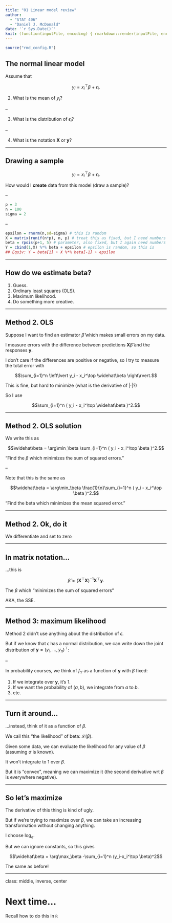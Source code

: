 ```yaml
---
title: "01 Linear model review"
author: 
  - "STAT 406"
  - "Daniel J. McDonald"
date: '`r Sys.Date()`'
knit: (function(inputFile, encoding) { rmarkdown::render(inputFile, encoding=encoding, output_dir="../assets/slides/") })
---
```


```r
source("rmd_config.R")
```

## The normal linear model

Assume that 

$$
y_i = x_i^\top \beta + \epsilon_i.
$$


2. What is the mean of $y_i$?

--

3. What is the distribution of $\epsilon_i$?

--

4. What is the notation $\mathbf{X}$ or $\mathbf{y}$?

---

## Drawing a sample

$$
y_i = x_i^\top \beta + \epsilon_i.
$$

How would I **create** data from this model (draw a sample)?

--

```r
p = 3
n = 100
sigma = 2
```

--

```r
epsilon = rnorm(n,sd=sigma) # this is random
X = matrix(runif(n*p), n, p) # treat this as fixed, but I need numbers
beta = rpois(p+1, 5) # parameter, also fixed, but I again need numbers
Y = cbind(1,X) %*% beta + epsilon # epsilon is random, so this is
## Equiv: Y = beta[1] + X %*% beta[-1] + epsilon
```

---

## How do we estimate beta?

1. Guess.
2. Ordinary least squares (OLS).
3. Maximum likelihood.
4. Do something more creative.

---

## Method 2. OLS

Suppose I want to find an estimator $\widehat\beta$ which makes small errors on my data.

I measure errors with the difference between predictions $\mathbf{X}\widehat\beta$ and the responses $\mathbf{y}$.

I don't care if the differences are positive or negative, so I try to measure the total error with


$$\sum_{i=1}^n \left\lvert y_i - x_i^\top \widehat\beta \right\rvert.$$


This is fine, but hard to minimize (what is the derivative of $|\cdot|$?)

So I use 


$$\sum_{i=1}^n ( y_i - x_i^\top \widehat\beta )^2.$$


---

## Method 2. OLS solution

We write this as

$$\widehat\beta = \arg\min_\beta \sum_{i=1}^n ( y_i - x_i^\top \beta )^2.$$


"Find the $\beta$ which minimizes the sum of squared errors."

--

Note that this is the same as 

$$\widehat\beta = \arg\min_\beta \frac{1}{n}\sum_{i=1}^n ( y_i - x_i^\top \beta )^2.$$

"Find the beta which minimizes the mean squared error."

---

## Method 2. Ok, do it

We differentiate and set to zero

\begin{aligned}
& \frac{\partial}{\partial \beta} \frac{1}{n}\sum_{i=1}^n ( y_i - x_i^\top \beta )^2\\
&= \frac{2}{n}\sum_{i=1}^n x_i (y_i - x_i^\top\beta)\\
&= \frac{2}{n}\sum_{i=1}^n - x_i x_i^\top \beta + x_i y_i\\
0 &\equiv \sum_{i=1}^n - x_i x_i^\top \beta + x_i y_i\\
&\Rightarrow \sum_{i=1}^n x_i x_i^\top \beta = \sum_{i=1}^n x_i y_i\\
&\Rightarrow \beta = \left(\sum_{i=1}^n x_i x_i^\top\right)^{-1}\sum_{i=1}^n x_i y_i
\end{aligned}


---

## In matrix notation...

...this is 


$$\hat\beta = ( \mathbf{X}^\top  \mathbf{X})^{-1} \mathbf{X}^\top\mathbf{y}.$$


The $\beta$ which "minimizes the sum of squared errors"


AKA, the SSE.

---

## Method 3: maximum likelihood

Method 2 didn't use anything about the distribution of $\epsilon$.

But if we know that $\epsilon$ has a normal distribution, we can write down the joint distribution
of $\mathbf{y}=(y_1,\ldots,y_n)^\top$:


\begin{aligned}
f_Y(\mathbf{y} ; \beta) &= \prod_{i=1}^n f_{y_i ; \beta}(y_i)\\
  &= \prod_{i=1}^n \frac{1}{\sqrt{2\pi\sigma^2}} \exp\left(-\frac{1}{2\sigma^2} (y_i-x_i^\top \beta)^2\right)\\
  &= \left( \frac{1}{2\pi\sigma^2}\right)^{n/2} \exp\left(-\frac{1}{2\sigma^2}\sum_{i=1}^n (y_i-x_i^\top \beta)^2\right)
\end{aligned}

--

In probability courses, we think of $f_Y$ as a function of $\mathbf{y}$ with $\beta$ fixed:

1. If we integrate over $\mathbf{y}$, it's $1$.
2. If we want the probability of $(a,b)$, we integrate from $a$ to $b$.
3. etc.

---

## Turn it around...

...instead, think of it as a function of $\beta$.

We call this "the likelihood" of beta: $\mathcal{L}(\beta)$.

Given some data, we can evaluate the likelihood for any value of $\beta$ (assuming $\sigma$ is known).

It won't integrate to $1$ over $\beta$.

But it is "convex", meaning we can maximize it (the second derivative wrt $\beta$ is everywhere negative).

---

## So let's maximize

The derivative of this thing is kind of ugly.

But if we're trying to maximize over $\beta$, we can take an increasing transformation without changing anything.

I choose $\log_e$.


\begin{aligned}
\mathcal{L}(\beta) &= \left( \frac{1}{2\pi\sigma^2}\right)^{n/2} \exp\left(-\frac{1}{2\sigma^2}\sum_{i=1}^n (y_i-x_i^\top \beta)^2\right)\\
\ell(\beta) &=-\frac{n}{2}\log (2\pi\sigma^2) -\frac{1}{2\sigma^2} \sum_{i=1}^n (y_i-x_i^\top \beta)^2
\end{aligned}


But we can ignore constants, so this gives


$$\widehat\beta = \arg\max_\beta -\sum_{i=1}^n (y_i-x_i^\top \beta)^2$$


The same as before!

---
class: middle, inverse, center

# Next time...

Recall how to do this in `R`